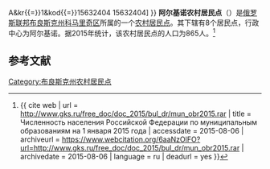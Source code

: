 {{Infobox Settlement
| official_name = 阿尔基诺农村居民点
| native_name = Аркинское сельское поселение
| settlement_type = [[农村居民点|农村居民点]]
| subdivision_type = [[国家|国家]]
| subdivision_type1 = [[州_(俄罗斯)|州]]
| subdivision_type2 = [[区_(苏联)|区]]
| subdivision_name = {{RUS}}
| subdivision_name1 = [[布良斯克州|布良斯克州]]
| subdivision_name2 = [[科马里奇区|科马里奇区]]
| seat_type = 行政中心
| seat = 阿尔基诺
| population_as_of=2015
| population_footnotes = <ref name=stat />
| population_total = 865
| coordinates_display = inline,title
| latd =  | latm =  | lats =  | latNS = N
| longd =  | longm =  | longs =  | longEW = E
| timezone = [[莫斯科时间|MSK]]
| utc_offset = +3
| blank_name = [[俄罗斯市政土地区划代码|OKTMO编码]]
| blank_info = [http://classif.spb.ru/classificators/view/tma.php?st{{=}}A&kr{{=}}1&kod{{=}}15632404 15632404]
}}
'''阿尔基诺农村居民点'''（{{lang-ru|Аркинское сельское поселение}}）是[[俄罗斯联邦|俄罗斯联邦]][[布良斯克州|布良斯克州]][[科马里奇区|科马里奇区]]所属的一个[[农村居民点|农村居民点]]。其下辖有8个居民点，行政中心为阿尔基诺。据2015年统计，该农村居民点的人口为865人。<ref name=stat>{{ cite web | url = http://www.gks.ru/free_doc/doc_2015/bul_dr/mun_obr2015.rar | title = Численность населения Российской Федерации по муниципальным образованиям на 1 января 2015 года | accessdate = 2015-08-06 | archiveurl = https://www.webcitation.org/6aaNzOlFO?url=http://www.gks.ru/free_doc/doc_2015/bul_dr/mun_obr2015.rar | archivedate = 2015-08-06 | language = ru | deadurl = yes }}</ref>

== 参考文献 ==
{{reflist}}

{{Russia-stub}}

[[Category:布良斯克州农村居民点|Category:布良斯克州农村居民点]]